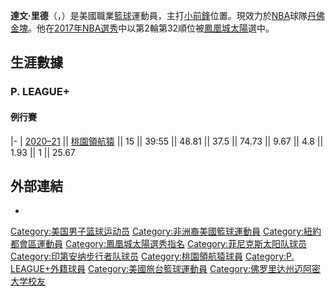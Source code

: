 {{noteTA|G1=USState|G2=NBA}}
{{Expand language|1=en|time=2021-01-29T14:54:26+00:00}}
{{Infobox basketball biography
| name = 達文·里德<br>Davon Reed
| image = Davon Reed Basketball.jpg
| position = [[得分后卫|得分后卫]]
| height_ft = 6
| height_in = 5
| weight_lb = 210
| league = [[NBA|NBA]]
| team = 丹佛金塊
| number = 9
| nationality = {{USA}}
| birth_date = {{birth date and age|1995|6|11}}
| birth_place = 美國[[新泽西州|新泽西州]][[默瑟县_(新泽西州)|默瑟县]]
| high_school = {{tsl|en|Princeton Day School||Princeton Day School}}
| college = [[邁阿密大學_(佛羅里達州)|邁阿密大學]]
| draft_year = 2017
| draft_round = 2
| draft_pick = 32
| draft_team = [[菲尼克斯太阳|菲尼克斯太阳]]
| career_start = 2017
| years1 = {{nbay|2017|full=y}}
| team1 = [[菲尼克斯太阳|菲尼克斯太阳]]
| years2 = 2017–2018
| team2 = →[[摩托城巡行|摩托城巡行]]
| years3 = {{nbay|2018|full=y}}
| team3 = [[印第安纳步行者|印第安纳步行者]]
| years4 = 2018–2019
| team4 = →[[韦恩堡疯蚁|韦恩堡疯蚁]]
| years5 = 2019–2020
| team5 = [[蘇瀑天空力量|蘇瀑天空力量]]
| years6 = 2020–2021
| team6 = [[桃園領航猿|桃園領航猿]]
| years7 = 2021–2021
| team7 = [[大急流城黃金|大急流城黃金]]
| years8 = {{nbay|2021|start}}-至今
| team8 = [[丹佛金塊|丹佛金塊]]
}}

'''達文·里德'''（{{lang-en|Davon Reed}}，{{bd|1995年|6月11日|catIdx=}}）是美國職業[[籃球|籃球]]運動員，主打[[小前鋒|小前鋒]]位置。現效力於[[NBA|NBA]]球隊[[丹佛金塊|丹佛金塊]]。他在[[2017年NBA選秀|2017年NBA選秀]]中以第2輪第32順位被[[鳳凰城太陽|鳳凰城太陽]]選中。

== 生涯數據 ==
{{Basketball player statistics legend}}
=== P. LEAGUE+ ===
==== 例行賽 ====
{{Basketball player statistics start|no-league=yes|2P=yes}}
|-
| [[2020–21年P._LEAGUE+賽季|2020–21]] || [[2020–21年桃園領航猿賽季|桃園領航猿]] || 15 || 39:55 || 48.81 || 37.5 || 74.73 || 9.67 || 4.8 || 1.93 || 1 || 25.67
{{s-end}}

== 外部連結 ==
{{basketballstats}}
* {{instagram|clutchreed_5}}

{{丹佛掘金现时球员名单}}
{{2017年NBA选秀}}
{{DEFAULTSORT:Davon Reed}}
[[Category:美国男子篮球运动员|Category:美国男子篮球运动员]]
[[Category:非洲裔美國籃球運動員|Category:非洲裔美國籃球運動員]]
[[Category:紐約都會區運動員|Category:紐約都會區運動員]]
[[Category:鳳凰城太陽選秀指名|Category:鳳凰城太陽選秀指名]]
[[Category:菲尼克斯太阳队球员|Category:菲尼克斯太阳队球员]]
[[Category:印第安纳步行者队球员|Category:印第安纳步行者队球员]]
[[Category:桃園領航猿球員|Category:桃園領航猿球員]]
[[Category:P._LEAGUE+外籍球員|Category:P. LEAGUE+外籍球員]]
[[Category:美國旅台籃球運動員|Category:美國旅台籃球運動員]]
[[Category:佛罗里达州迈阿密大学校友|Category:佛罗里达州迈阿密大学校友]]